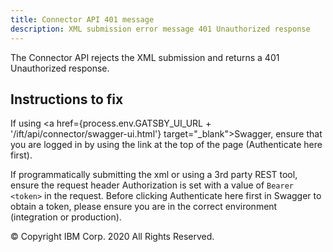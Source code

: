 ```yaml
---
title: Connector API 401 message
description: XML submission error message 401 Unauthorized response
---
```


<PageDescription>

The Connector API rejects the XML submission and returns a 401 Unauthorized response.

</PageDescription>

## Instructions to fix

If using <a href={process.env.GATSBY_UI_URL + '/ift/api/connector/swagger-ui.html'} target="_blank">Swagger</a>, ensure that you
are logged in by using the link at the top of the page (Authenticate here first).

If programmatically submitting the xml or using a 3rd party REST tool, ensure the
request header Authorization is set with a value of `Bearer <token>` in the request.
Before clicking Authenticate here first in Swagger to obtain a token, please ensure
you are in the correct environment (integration or production).

<PageCopyright>© Copyright IBM Corp. 2020 All Rights Reserved.</PageCopyright>
